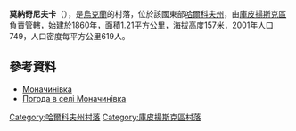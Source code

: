 {{coord|49|49|9|N|37|31|28|E|scale:100000_region:UA|display=title}}

'''莫納奇尼夫卡'''（{{lang-uk|Моначинівка}}），是[[烏克蘭|烏克蘭]]的村落，位於該國東部[[哈爾科夫州|哈爾科夫州]]，由[[庫皮揚斯克區|庫皮揚斯克區]]負責管轄，始建於1860年，面積1.21平方公里，海拔高度157米，2001年人口749，人口密度每平方公里619人。

==參考資料==
* [http://w1.c1.rada.gov.ua/pls/z7502/A005?rdat1=09.01.2009&rf7571=33594 Моначинівка]{{dead link|date=2018年4月 |bot=InternetArchiveBot |fix-attempted=yes }}
* [http://weather.in.ua/ua/har'kovskaja/16263 Погода в селі Моначинівка]

{{DEFAULTSORT:Моначинівка}}
[[Category:哈爾科夫州村落|Category:哈爾科夫州村落]]
[[Category:庫皮揚斯克區村落|Category:庫皮揚斯克區村落]]


{{Kharkiv-geo-stub}}